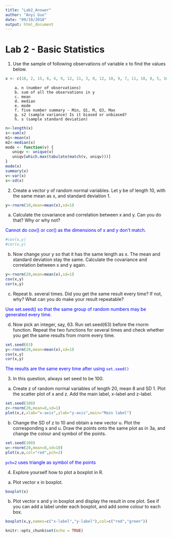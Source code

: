 ```yaml
---
title: "Lab2_Answer"
author: "Anyi Guo"
date: "09/10/2018"
output: html_document
---
```

# Lab 2 - Basic Statistics
1. Use the sample of following observations of variable x to find the values below.

```r
x <- c(10, 2, 15, 6, 4, 9, 12, 11, 3, 0, 12, 10, 9, 7, 11, 10, 8, 5, 10, 6)
```

        a. n (number of observations)
        b. sum of all the observations in y
        c. mean
        d. median
        e. mode
        f. five number summary - Min, Q1, M, Q3, Max
        g. s2 (sample variance) Is it biased or unbiased?
        h. s (sample standard deviation)


```r
n<-length(x)
s<-sum(x)
m1<-mean(x)
m2<-median(x)
mode <- function(v) {
   uniqv <- unique(v)
   uniqv[which.max(tabulate(match(v, uniqv)))]
}
mode(x)
summary(x)
v<-var(x)
s<-sd(x)
```

2. Create a vector y of random normal variables. Let y be of length 10, with the same mean as x, and standard deviation 1.

```r
y<-rnorm(10,mean=mean(x),sd=1)
```

  a. Calculate the covariance and correlation between x and y. Can you do that? Why or why not? 
  
  <span style="color:blue">Cannot do cov() or cor() as the dimensions of x and y don't match.</span>
```r
#cov(x,y)
#cor(x,y)
```

  b. Now change your y so that it has the same length as x. The mean and standard deviation stay the same. Calculate the covariance and correlation between x and y again.
```r
y<-rnorm(20,mean=mean(x),sd=1)
cov(x,y)
cor(x,y)
```

  c. Repeat b. several times. Did you get the same result every time? If not, why? What can you do make your result repeatable?
  
  <span style="color:blue">Use set.seed() so that the same group of random numbers may be generated every time. </span>

  d. Now pick an integer, say, 63. Run set.seed(63) before the rnorm function. Repeat the two functions for several times and check whether you get the same results from rnorm every time.
```r
set.seed(63)
y<-rnorm(20,mean=mean(x),sd=1)
cov(x,y)
cor(x,y)
```
<span style="color:blue">The results are the same every time after using `set.seed()`</span>

3. In this question, always set seed to be 100.

a. Create z of random normal variables of length 20, mean 8 and SD 1. Plot the scatter plot of x and z. Add the main label, x-label and z-label.
```r
set.seed(100)
z<-rnorm(20,mean=8,sd=1)
plot(x,z,xlab="x-axis",ylab="y-axis",main="Main label")
```
b. Change the SD of z to 10 and obtain a new vector u. Plot the corresponding x and u. Draw the points onto the same plot as in 3a, and change the colour and symbol of the points.

```r
set.seed(100)
u<-rnorm(20,mean=8,sd=10)
plot(x,u,col="red",pch=2)
```
<span style="color:blue">`pch=2` uses triangle as symbol of the points</span>

4. Explore yourself how to plot a boxplot in R. 

a. Plot vector x in boxplot.
```r
boxplot(x)
```

b. Plot vector x and y in boxplot and display the result in one plot. See if you can add a label under each boxplot, and add some colour to each box.
```r
boxplot(x,y,names=c("x-label","y-label"),col=c("red","green"))
```



```r
knitr::opts_chunk$set(echo = TRUE)
```